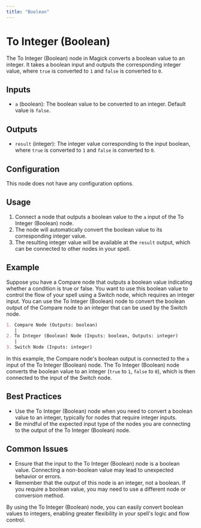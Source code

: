 ```yaml
---
title: "Boolean"
---
```


# To Integer (Boolean)

The To Integer (Boolean) node in Magick converts a boolean value to an integer. It takes a boolean input and outputs the corresponding integer value, where `true` is converted to `1` and `false` is converted to `0`.

## Inputs

- `a` (boolean): The boolean value to be converted to an integer. Default value is `false`.

## Outputs

- `result` (integer): The integer value corresponding to the input boolean, where `true` is converted to `1` and `false` is converted to `0`.

## Configuration

This node does not have any configuration options.

## Usage

1. Connect a node that outputs a boolean value to the `a` input of the To Integer (Boolean) node.
2. The node will automatically convert the boolean value to its corresponding integer value.
3. The resulting integer value will be available at the `result` output, which can be connected to other nodes in your spell.

## Example

Suppose you have a Compare node that outputs a boolean value indicating whether a condition is true or false. You want to use this boolean value to control the flow of your spell using a Switch node, which requires an integer input. You can use the To Integer (Boolean) node to convert the boolean output of the Compare node to an integer that can be used by the Switch node.

```markdown
1. Compare Node (Outputs: boolean)
   |
2. To Integer (Boolean) Node (Inputs: boolean, Outputs: integer)
   |
3. Switch Node (Inputs: integer)
```

In this example, the Compare node's boolean output is connected to the `a` input of the To Integer (Boolean) node. The To Integer (Boolean) node converts the boolean value to an integer (`true` to `1`, `false` to `0`), which is then connected to the input of the Switch node.

## Best Practices

- Use the To Integer (Boolean) node when you need to convert a boolean value to an integer, typically for nodes that require integer inputs.
- Be mindful of the expected input type of the nodes you are connecting to the output of the To Integer (Boolean) node.

## Common Issues

- Ensure that the input to the To Integer (Boolean) node is a boolean value. Connecting a non-boolean value may lead to unexpected behavior or errors.
- Remember that the output of this node is an integer, not a boolean. If you require a boolean value, you may need to use a different node or conversion method.

By using the To Integer (Boolean) node, you can easily convert boolean values to integers, enabling greater flexibility in your spell's logic and flow control.